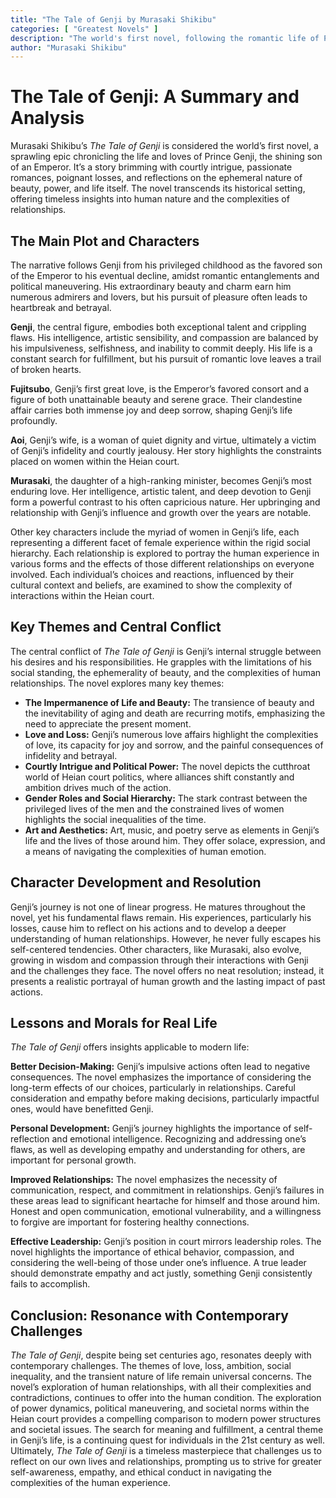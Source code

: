 ```yaml
---
title: "The Tale of Genji by Murasaki Shikibu"
categories: [ "Greatest Novels" ]
description: "The world's first novel, following the romantic life of Prince Genji in imperial Japan."
author: "Murasaki Shikibu"
---
```

# The Tale of Genji: A Summary and Analysis

Murasaki Shikibu's *The Tale of Genji* is considered the world's first novel, a sprawling epic chronicling the life and loves of Prince Genji, the shining son of an Emperor.  It's a story brimming with courtly intrigue, passionate romances, poignant losses, and reflections on the ephemeral nature of beauty, power, and life itself. The novel transcends its historical setting, offering timeless insights into human nature and the complexities of relationships.

## The Main Plot and Characters

The narrative follows Genji from his privileged childhood as the favored son of the Emperor to his eventual decline, amidst romantic entanglements and political maneuvering. His extraordinary beauty and charm earn him numerous admirers and lovers, but his pursuit of pleasure often leads to heartbreak and betrayal.

**Genji**, the central figure, embodies both exceptional talent and crippling flaws. His intelligence, artistic sensibility, and compassion are balanced by his impulsiveness, selfishness, and inability to commit deeply. His life is a constant search for fulfillment, but his pursuit of romantic love leaves a trail of broken hearts.

**Fujitsubo**, Genji's first great love, is the Emperor's favored consort and a figure of both unattainable beauty and serene grace.  Their clandestine affair carries both immense joy and deep sorrow, shaping Genji's life profoundly.

**Aoi**, Genji's wife, is a woman of quiet dignity and virtue, ultimately a victim of Genji's infidelity and courtly jealousy. Her story highlights the constraints placed on women within the Heian court.

**Murasaki**, the daughter of a high-ranking minister, becomes Genji's most enduring love.  Her intelligence, artistic talent, and deep devotion to Genji form a powerful contrast to his often capricious nature.  Her upbringing and relationship with Genji's influence and growth over the years are notable.

Other key characters include the myriad of women in Genji's life, each representing a different facet of female experience within the rigid social hierarchy. Each relationship is explored to portray the human experience in various forms and the effects of those different relationships on everyone involved. Each individual's choices and reactions, influenced by their cultural context and beliefs, are examined to show the complexity of interactions within the Heian court.


## Key Themes and Central Conflict

The central conflict of *The Tale of Genji* is Genji's internal struggle between his desires and his responsibilities. He grapples with the limitations of his social standing, the ephemerality of beauty, and the complexities of human relationships.  The novel explores many key themes:

* **The Impermanence of Life and Beauty:** The transience of beauty and the inevitability of aging and death are recurring motifs, emphasizing the need to appreciate the present moment.
* **Love and Loss:**  Genji's numerous love affairs highlight the complexities of love, its capacity for joy and sorrow, and the painful consequences of infidelity and betrayal.
* **Courtly Intrigue and Political Power:**  The novel depicts the cutthroat world of Heian court politics, where alliances shift constantly and ambition drives much of the action.
* **Gender Roles and Social Hierarchy:** The stark contrast between the privileged lives of the men and the constrained lives of women highlights the social inequalities of the time.
* **Art and Aesthetics:** Art, music, and poetry serve as elements in Genji's life and the lives of those around him. They offer solace, expression, and a means of navigating the complexities of human emotion.


## Character Development and Resolution

Genji's journey is not one of linear progress. He matures throughout the novel, yet his fundamental flaws remain.  His experiences, particularly his losses, cause him to reflect on his actions and to develop a deeper understanding of human relationships. However, he never fully escapes his self-centered tendencies.  Other characters, like Murasaki, also evolve, growing in wisdom and compassion through their interactions with Genji and the challenges they face.  The novel offers no neat resolution; instead, it presents a realistic portrayal of human growth and the lasting impact of past actions.


## Lessons and Morals for Real Life

*The Tale of Genji* offers insights applicable to modern life:

**Better Decision-Making:** Genji's impulsive actions often lead to negative consequences. The novel emphasizes the importance of considering the long-term effects of our choices, particularly in relationships. Careful consideration and empathy before making decisions, particularly impactful ones, would have benefitted Genji.

**Personal Development:** Genji's journey highlights the importance of self-reflection and emotional intelligence. Recognizing and addressing one's flaws, as well as developing empathy and understanding for others, are important for personal growth.

**Improved Relationships:** The novel emphasizes the necessity of communication, respect, and commitment in relationships. Genji's failures in these areas lead to significant heartache for himself and those around him. Honest and open communication, emotional vulnerability, and a willingness to forgive are important for fostering healthy connections.

**Effective Leadership:** Genji's position in court mirrors leadership roles. The novel highlights the importance of ethical behavior, compassion, and considering the well-being of those under one's influence. A true leader should demonstrate empathy and act justly, something Genji consistently fails to accomplish.


## Conclusion: Resonance with Contemporary Challenges

*The Tale of Genji*, despite being set centuries ago, resonates deeply with contemporary challenges. The themes of love, loss, ambition, social inequality, and the transient nature of life remain universal concerns. The novel's exploration of human relationships, with all their complexities and contradictions, continues to offer  into the human condition. The exploration of power dynamics, political maneuvering, and societal norms within the Heian court provides a compelling comparison to modern power structures and societal issues. The search for meaning and fulfillment, a central theme in Genji's life, is a continuing quest for individuals in the 21st century as well. Ultimately, *The Tale of Genji* is a timeless masterpiece that challenges us to reflect on our own lives and relationships, prompting us to strive for greater self-awareness, empathy, and ethical conduct in navigating the complexities of the human experience.


